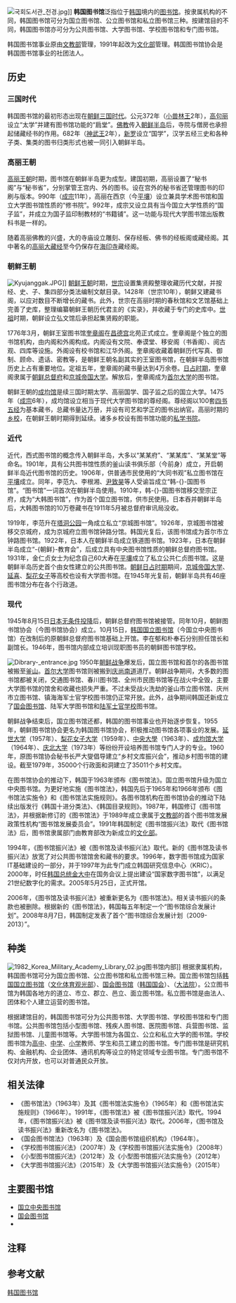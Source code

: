 {{noteTA
|G1=KOR
}}
[[File:국회도서관_전경.jpg|thumb]]]]
'''韩国图书馆'''泛指位于[[韩国|韩国]]境内的[[图书馆|图书馆]]。按隶属机构的不同，韩国图书馆可分为国立图书馆、公立图书馆和私立图书馆三种。按建馆目的不同，韩国图书馆亦可分为公共图书馆、大学图书馆、学校图书馆和专门图书馆。

韩国图书馆事业原由[[韩国教育部|文教部]]管理，1991年起改为[[文化體育觀光部|文化部]]管理。韩国图书馆协会是韩国图书馆事业的社团法人{{r|国图|page=72}}。

==历史==
===三国时代===
韩国图书馆的最初形态出现在[[朝鲜三国时代|朝鲜三国时代]]。公元372年（[[小兽林王|小兽林王]]2年），[[高句丽|高句丽]]设立“太学”并建有图书馆功能的“扃堂”。[[佛教|佛教]]传入[[朝鲜半岛|朝鲜半岛]]后，寺院与僧房也承担起储藏经书的作用。682年（[[神武王|神武王]]2年），[[新罗|新罗]]设立“国学”，汉学五经三史和各种子类、集类的图书归类形式也被一同引入朝鲜半岛。{{r|国图|page=前言1}}{{r|胡广翔}}

===高丽王朝===
[[高丽王朝|高丽王朝]]时期，图书馆在朝鲜半岛更为成型。建国初期，高丽设置了“秘书阁”与“秘书省”，分别掌管王宫内、外的图书。设在宫外的秘书省还管理图书的印刷与版本。990年（[[高丽成宗|成宗]]11年），高丽在西京（今[[平壤|平壤]]）设立兼具学术图书馆和国立大学图书馆性质的“修书院”{{r|胡广翔}}。992年，成宗又设立具有当今国立大学性质的“国子监”，并成立为国子监印制教材的“书籍铺”。这一功能与现代大学图书馆出版教科书是一样的{{r|胡广翔}}。

随着高丽佛教的兴盛，大的寺庙设立雕刻、保存经板、佛书的经板阁或藏经阁。其中著名的[[高丽大藏经|高丽大藏经]]至今仍保存在[[海印寺|海印寺]]藏经阁{{r|胡广翔}}。

===朝鲜王朝===
[[File:Kyujanggak.JPG|thumb]]]]
[[朝鲜王朝|朝鲜王朝]]时期，[[朝鲜世宗|世宗]]设置集贤殿整理收藏历代文献，并按经、史、子、集四部分类法编制文献目录。1428年（世宗10年），朝鲜又建藏书阁，以应对数目不断增长的藏书。此外，世宗在高丽时期的春秋馆和文艺馆基础上完善了史库，整理编纂朝鲜王朝历代君主的《实录》，并收藏于专门的史库中。[[朝鲜世祖|世祖]]时期，朝鲜设立弘文馆后承担起集贤殿的职能。{{r|国图|page=前言1-2}}{{r|胡广翔}}

1776年3月，朝鲜王室图书馆[[奎章阁|奎章阁]]在[[昌德宫|昌德宫]]北苑正式成立。奎章阁是个独立的图书馆机构，由内阁和外阁构成。内阁设有文院、奉谟堂、移安阁（书香阁）、阅古观、四库等设施。外阁设有校书馆和江华外阁。奎章阁收藏着朝鲜历代写真、御制、顾命、遗话、密教等，是朝鲜王朝名副其实的王室图书馆，在朝鲜半岛图书馆历史上占有重要地位。定祖五年，奎章阁的藏书量达到4万余卷。[[朝鲜日占时期|日占时期]]，奎章阁隶属于[[朝鲜总督府|朝鲜总督府]]和[[京城帝国大学|京城帝国大学]]。解放后，奎章阁成为[[首尔大学|首尔大学]]的图书馆。{{r|国图|page=前言2}}{{r|胡广翔}}

朝鲜王朝的[[成均馆|成均馆]]是续三国时期太学、高丽国学、国子监之后的国立大学。1475年（[[朝鲜成宗|成宗]]6年），成均馆设立相当于现代大学图书馆的尊经阁。尊经阁以100套[[四书五经|四书五经]]为基本藏书，总藏书量达万册，并设有司艺和学正的图书出纳官。高丽时期的[[乡校|乡校]]，在朝鲜王朝时期得到延续。诸多乡校设有图书馆功能的[[书院#朝鮮_2|私学书院]]。{{r|国图|page=前言2-3}}{{r|胡广翔}}

===近代===
近代，西式图书馆的概念传入朝鲜半岛，大多以“某某府”、“某某库”、“某某堂”等命名。1901年，具有公共图书馆性质的釜山读书俱乐部（今{{link-ko|釜山廣域市立市民圖書館|부산광역시립시민도서관}}前身）成立，开启朝鲜半岛近代图书馆的历史。1906年，供普通市民使用的“大同书观”私立图书馆在[[平壤|平壤]]成立。同年，李范九、李根湘、[[尹致昊|尹致昊]]等人受谕旨成立“韩-{}-国图书馆”。“图书馆”一词首次在朝鲜半岛使用。1910年，韩-{}-国图书馆移交至宗正府，成为“大韩图书馆”，作为首个国立图书馆，供市民使用。日本吞并朝鲜半岛后，大韩图书馆的10万卷藏书在1911年5月被总督府审讯局没收。{{r|国图|page=前言3}}{{r|胡广翔|王淑玲}}

1919年，李范升在[[塔洞公园|塔洞公园]]一角成立私立“京城图书馆”。1926年，京城图书馆被移交京城府，成为京城府立图书馆钟路分馆。韩国光复后，该图书馆成为首尔市立钟路图书馆。1922年，日本人在朝鲜半岛成立铁道图书馆。1923年，日本在朝鲜半岛成立“-{朝鲜}-教育会”，后成立具有中央图书馆性质的朝鲜总督府图书馆。1931年，金仁贞女士为纪念自己60大寿在[[平壤|平壤]]成立了私立公共仁贞图书馆。这是朝鲜半岛历史首个由女性建立的公共图书馆。[[朝鲜日占时期|朝鲜日占时期]]期间，[[京城帝国大学|京城帝国大学]]、[[延世大学|延喜]]、[[梨花女子大学|梨花女子]]等高校也设有大学图书馆。在1945年光复前，朝鲜半岛共有46座图书馆分布在各个行政道{{notetag|京畿道（含京城府）9家，忠清南道4家，全罗北道4家，全罗南道6家，庆尚南道2家，庆尚北道9家，黄海道1家，平安南道4家，平安北道2家，咸镜南道3家，咸镜北道2家{{r|国图|page=前言3-4}}{{r|胡广翔}}。}}。{{r|国图|前言page=3-4}}{{r|胡广翔}}

===现代===
1945年8月15日[[日本无条件投降|日本无条件投降]]后，朝鲜总督府图书馆被接管。同年10月，朝鲜图书馆协会（今图书馆协会）成立。10月15日，[[国立中央图书馆_(韩国)|韩国国立图书馆]]（今国立中央图书馆）在改制后的原朝鲜总督府图书馆基础上开馆。李在郁和朴奉石分别担任馆长和副馆长。1946年，图书馆内部成立培训现职图书员的朝鲜图书馆学校。{{r|国图|page=前言4}}{{r|胡广翔}}

[[File:Dibrary-_entrance.jpg|thumb]]
1950年[[朝鲜战争|朝鲜战争]]爆发后，国立图书馆和首尔的各图书馆被搬至[[釜山|釜山]]。[[首尔大学|首尔大学]]图书馆则被搬到[[庆尚南道|庆尚南道]]道厅。朝鲜战争期间，大多数的图书馆都被关闭，交通图书馆、春川图书馆、全州市民图书馆等在战火中全毁，主要大学图书馆的馆舍和收藏也损失严重。不过未受战火洗劫的釜山市立图书馆、庆州市立图书馆、镇海海军士官学校图书馆仍正常开放。此外，战争期间韩国还新成立了[[韩国国会图书馆|国会图书馆]]、陆军大学图书馆和[[韩国陆军士官学校|陆军士官学校]]图书馆。{{r|国图|page=前言4}}{{r|胡广翔}}

朝鲜战争结束后，国立图书馆还都，韩国的图书馆事业也开始逐步恢复。1955年，朝鲜图书馆协会更名为韩国图书馆协会，积极推动图书馆各项事业的发展。[[延世大学|延世大学]]（1957年）、[[梨花女子大学|梨花女子大学]]（1959年）、[[中央大學_(韓國)|中央大學]]（1963年）、[[成均馆大学|成均馆大学]]（1964年）、[[庆北大学|庆北大学]]（1973年）等纷纷开设培养图书馆专门人才的专业。1960年，原图书馆协会秘书长严大燮倡导建立“乡村文库振兴会”，推动乡村图书馆的建设。截至1979年，35000个行政面和洞建立了35011个乡村文库。{{r|国图|page=前言4-5}}{{r|胡广翔}}

在图书馆协会的推动下，韩国于1963年颁布《图书馆法》。国立图书馆升级为国立中央图书馆。为更好地实施《图书馆法》，韩国先后于1965年和1966年颁布《图书馆法实施令》和《图书馆法实施规则》。各图书馆机构在图书馆协会的推动下陆续出版发行《韩国十进分类法》、《韩国目录规则》。1987年，韩国修订《图书馆法》，并根据新修订的《图书馆法》于1989年成立隶属于[[韩国教育部|文教部]]的首个图书馆发展政策性机构“图书馆发展委员会”。1991年韩国制定《图书馆振兴法》取代《图书馆法》后，图书馆隶属部门由教育部改为新成立的[[文化體育觀光部|文化部]]{{r|国图|page=前言4-5}}{{r|胡广翔}}。

1994年，《图书馆振兴法》被《图书馆及读书振兴法》取代。新的《图书馆及读书振兴法》放宽了对公共图书馆馆舍和藏书的要求{{r|国图|page=83}}。1996年，数字图书馆成为国家IT基础建设的一部分，并于1997年为此专门成立韩国研究信息中心（KRIC）。2000年，时任[[韩国总统|韩国总统]][[金大中|金大中]]在国务会议上提出建设“国家数字图书馆”，以满足21世纪数字化的需求{{r|王淑玲}}。2005年5月25日，{{link-en|国立中央图书馆数字图书馆| National Digital Library of Korea }}正式开馆{{r|数字}}。

2006年，《图书馆及读书振兴法》被重新更名为《图书馆法》。相关读书振兴的条款也被删除{{r|国图|page=87}}。根据新的《图书馆法》，韩国每五年制定一个“图书馆综合发展计划”。2008年8月7日，韩国制定发表了首个“图书馆综合发展计划（2009-2013）”{{r|国图|page=146}}。

== 种类==

[[File:1982_Korea_Military_Academy_Library_02.jpg|thumb]]图书馆内部]]
根据隶属机构，韩国图书馆可分为国立图书馆、公立图书馆和私立图书馆三种。国立图书馆包括[[国立中央图书馆_(韩国)|韩国国立图书馆]]（[[文化体育观光部|文化体育观光部]]）、[[韩国国会图书馆|国会图书馆]]（[[韩国国会|韩国国会]]）、{{lk|法院图书馆|법원도서관}}（[[大法院|大法院]]）。公立图书馆为韩国各地方的道立、市立、郡立、邑立、面立图书馆。私立图书馆是由法人、团体和个人建立运营的图书馆。{{r|国图|page=1}}

根据建馆目的，韩国图书馆可分为公共图书馆、大学图书馆、学校图书馆和专门图书馆。公共图书馆包括小型图书馆、残疾人图书馆、医院图书馆、兵营图书馆、监狱图书馆、儿童图书馆等。大学图书馆为各国立、公立和私立大学的图书馆。学校图书馆为[[高中|高中]]、[[中学|中学]]、[[小学|小学]]教师、学生和员工建立的图书馆。专门图书馆是研究机构、金融机构、企业团体、通讯机构等设立的特定领域专业图书馆。专门图书馆不仅对内开放，也可以对普通民众开放。{{r|国图|page=1-38}}

== 相关法律==
*《图书馆法》（1963年）及其《图书馆法实施令》（1965年）和《图书馆法实施规则》（1966年）。1991年，《图书馆法》被《图书馆振兴法》取代。1994年，《图书馆振兴法》被《图书馆及读书振兴法》取代。2006年，《图书馆及读书振兴法》重新改名为《图书馆法》。{{r|李炳穆}}
*《国会图书馆法》（1963年）及《国会图书馆组织机构》（1964年）{{r|国图|page=111}}。
*《学校图书馆振兴法》（2007年）及《学校图书馆振兴法实施令》（2008年）{{r|国图|page=141-142}}
*《小型图书馆振兴法》（2012年）及《小型图书馆振兴法实施令》（2012年）{{r|国图|page=139-140}}
*《大学图书馆振兴法》（2015年）及《大学图书馆振兴法实施令》（2015年）{{r|国图|page=144-145}}

== 主要图书馆 ==
*[[国立中央图书馆_(韩国)|国立中央图书馆]]
*[[韩国国会图书馆|国会图书馆]]
*{{lk|法院图书馆|법원도서관}}

==注释==
{{Portal|韩国}}
{{Commons category|Libraries in South Korea}}
{{NoteFoot}}

== 参考文献 ==
{{Reflist|2|refs=
<ref name="国图">{{cite book | language = | author = 李吉子| coauthors =宋萍  | title =《韩国图书馆发展研究》 | date = 2018-01 | location =北京 | publisher = 国家图书馆出版社 |  ISBN = 9787501363308 }}</ref>
<ref name="胡广翔">{{cite journal |title=韩国图书馆的发展演变  |author=胡广翔 | coauthors = |journal=《国外社会科学》 |date=1998年第1期 }}</ref>
<ref name="王淑玲">{{cite journal |title=浅析韩国数字图书馆发展模式   |author=王淑玲  | coauthors = |journal=《当代韩国》 |date=2009-03  }}</ref>
<ref name="李炳穆">{{cite journal |title=韩国图书馆法  |author=李炳穆| coauthors =太贤淑、段明莲  |journal=《图书情报工作》 |date=2008年06期 }}</ref>
<ref name="数字">{{cite journal |title=韩国最大规模的数字图书馆开馆    |author= | coauthors = |journal=《西域图书馆论坛》 |date=2009-02 }}</ref>
}}

{{韩国主题}}

[[Category:韩国图书馆|]]